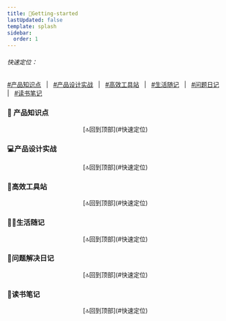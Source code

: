 ```yaml
---
title: 🚀Getting-started
lastUpdated: false
template: splash
sidebar: 
  order: 1
---
```


###### 快速定位：
[#产品知识点](#产品知识点) &nbsp; | &nbsp; 
[#产品设计实战](#产品设计实战) &nbsp; | &nbsp; 
[#高效工具站](#高效工具站) &nbsp; | &nbsp; 
[#生活随记](#生活随记) &nbsp; | &nbsp; 
[#问题日记](#问题解决日记) &nbsp; | &nbsp; 
[#读书笔记](#读书笔记) &nbsp;

### 📰 产品知识点

<CardGrid>
<LinkCard title="PRD All in One" href="/产品知识库/prd-all-in-one"/>
<LinkCard title="UML 入门指南" href="/产品知识库/uml入门指南"/>
<LinkCard title="ER 建模入门" href="/产品知识库/er建模入门指南"/>
<LinkCard title="产品设计中文案的重要性" href="/产品知识库/文案的重要性"/>
</CardGrid>

<center>[🔝回到顶部](#快速定位)</center>

### 💻产品设计实战

<CardGrid>
<LinkCard title="优惠券系统设计指南" href="/产品设计实战/优惠券系统设计指南"/>
<LinkCard title="把 cron 表达式用在设计中" href="/产品设计实战/把-cron-表达式用在设计中/"/>
<LinkCard title="一文看懂 B 端权限设计" href="/产品设计实战/b端用户角色权限设计/"/>
<LinkCard title="登录注册设计流程" href="/产品设计实战/登录注册设计流程/"/>
<LinkCard title="个人实名认证与企业认证的设计" href="/产品设计实战/如何设计个人实名认证与企业认证"/>
<LinkCard title="如何选择弹窗、抽屉、页面" href="/产品设计实战/如何选择弹窗抽屉页面/"/>
<LinkCard title="消息通知模块结构设计" href="/产品设计实战/消息通知模块结构设计/"/>
<LinkCard title="Table 表格设计指南" href="/产品设计实战/table表格比想象中的复杂/"/>
</CardGrid>

<center>[🔝回到顶部](#快速定位)</center>

### 🎯高效工具站

<CardGrid>
<LinkCard title="设计与排版" href="/高效工具站/设计与排版"/>
<LinkCard title="简单入门 Prompt" href="/高效工具站/简单入门-prompt"/>
<LinkCard title="开发者学习之家" href="/高效工具站/开发者学习之家"/>
</CardGrid>

<center>[🔝回到顶部](#快速定位)</center>

### 👨‍💻生活随记

<CardGrid>
<LinkCard title="调酒日记" href="/生活随记/调酒日记"/>
<LinkCard title="拍照日记" href="/生活随记/拍照日记"/>
<LinkCard title="奶爸成长记-产前准备" href="/生活随记/奶爸成长记-产前准备"/>
</CardGrid>
<center>[🔝回到顶部](#快速定位)</center>

### 🐞问题解决日记

<center>[🔝回到顶部](#快速定位)</center>

### 📕读书笔记

<CardGrid>
<LinkCard title="第一本经济学" href="/读书笔记/第一本经济学"/>
<LinkCard title="快速阅读术" href="/读书笔记/快速阅读术"/>
<LinkCard title="俞军产品方法论" href="/读书笔记/俞军产品方法论"/>
<LinkCard title="SaaS 创业路线图" href="/读书笔记/saas创业路线图"/>
</CardGrid>
<center>[🔝回到顶部](#快速定位)</center>